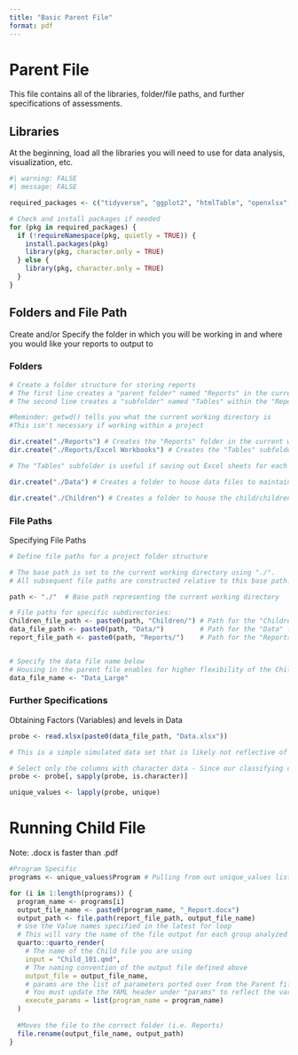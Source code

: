 ```yaml
---
title: "Basic Parent File"
format: pdf
---
```


# Parent File

This file contains all of the libraries, folder/file paths, and further specifications of assessments.

## Libraries

At the beginning, load all the libraries you will need to use for data analysis, visualization, etc.

```r
#| warning: FALSE
#| message: FALSE

required_packages <- c("tidyverse", "ggplot2", "htmlTable", "openxlsx", "flextable", "psych", "stringr", "openxlsx")

# Check and install packages if needed
for (pkg in required_packages) {
  if (!requireNamespace(pkg, quietly = TRUE)) {
    install.packages(pkg)
    library(pkg, character.only = TRUE)
  } else {
    library(pkg, character.only = TRUE)
  }
}
```

## Folders and File Path

Create and/or Specify the folder in which you will be working in and where you would like your reports to output to

### Folders

```r
# Create a folder structure for storing reports
# The first line creates a "parent folder" named "Reports" in the current working directory.
# The second line creates a "subfolder" named "Tables" within the "Reports" folder.

#Reminder: getwd() tells you what the current working directory is
#This isn't necessary if working within a project

dir.create("./Reports") # Creates the "Reports" folder in the current working directory
dir.create("./Reports/Excel Workbooks") # Creates the "Tables" subfolder within the "Reports" folder

# The "Tables" subfolder is useful if saving out Excel sheets for each assessment. This is helpful when dealing with a large number of assessments as well as a large number of automated reports.

dir.create("./Data") # Creates a folder to house data files to maintain a consistent folder structure for year-to-year or semester-to-semester reporting

dir.create("./Children") # Creates a folder to house the child/children files we will create
```

### File Paths

Specifying File Paths

```r

# Define file paths for a project folder structure

# The base path is set to the current working directory using "./".
# All subsequent file paths are constructed relative to this base path.

path <- "./"  # Base path representing the current working directory

# File paths for specific subdirectories:
Children_file_path <- paste0(path, "Children/") # Path for the "Children" folder
data_file_path <- paste0(path, "Data/")         # Path for the "Data" folder
report_file_path <- paste0(path, "Reports/")    # Path for the "Reports" folder


# Specify the data file name below
# Housing in the parent file enables for higher flexibility of the Child file
data_file_name <- "Data_Large"

```

### Further Specifications

Obtaining Factors (Variables) and levels in Data

```r
probe <- read.xlsx(paste0(data_file_path, "Data.xlsx"))

# This is a simple simulated data set that is likely not reflective of real data; however, you can may already know how you want to segment your data for reporting.

# Select only the columns with character data - Since our classifying characteristics (e.g., Year, Semester, Program) are the only character values this is a quick and easy way to isolate out values.
probe <- probe[, sapply(probe, is.character)]

unique_values <- lapply(probe, unique)

```

# Running Child File

Note: .docx is faster than .pdf
```r

#Program Specific
programs <- unique_values$Program # Pulling from out unique_values list

for (i in 1:length(programs)) {
  program_name <- programs[i]
  output_file_name <- paste0(program_name, "_Report.docx")
  output_path <- file.path(report_file_path, output_file_name)
  # Use the Value names specified in the latest for loop
  # This will vary the name of the file output for each group analyzed
  quarto::quarto_render(
    # The name of the Child file you are using
    input = "Child_101.qmd",
    # The naming convention of the output file defined above
    output_file = output_file_name,
    # params are the list of parameters ported over from the Parent file into the Child file.
    # You must update the YAML header under "params" to reflect the variables you are porting over.
    execute_params = list(program_name = program_name)
  )
  
  #Moves the file to the correct folder (i.e. Reports)
  file.rename(output_file_name, output_path)
}
```
